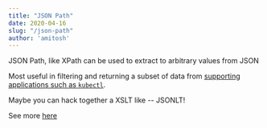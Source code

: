 ```yaml
---
title: "JSON Path"
date: 2020-04-16
slug: "/json-path"
author: 'amitosh'
---
```


JSON Path, like XPath can be used to extract to arbitrary values from JSON

Most useful in filtering and  returning a subset of data from [supporting
applications such as `kubectl`](https://kubernetes.io/docs/reference/kubectl/jsonpath/).

Maybe you can hack together a XSLT like -- JSONLT!

See more [here](https://goessner.net/articles/JsonPath/)
